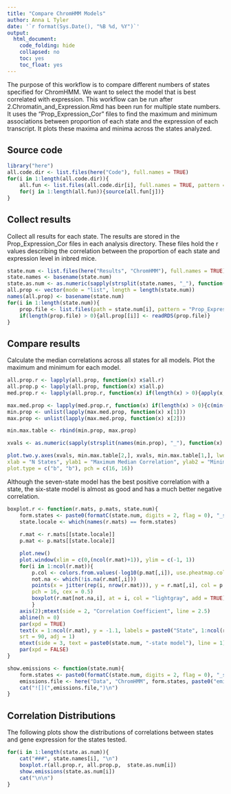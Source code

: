 ```yaml
---
title: "Compare ChromHMM Models"
author: Anna L Tyler
date: '`r format(Sys.Date(), "%B %d, %Y")`'
output: 
  html_document:
    code_folding: hide
    collapsed: no
    toc: yes
    toc_float: yes
---
```



The purpose of this workflow is to compare different numbers of states specified 
for ChromHMM. We want to select the model that is best correlated with expression.
This workflow can be run after 2.Chromatin_and_Expression.Rmd has been run for multiple 
state numbers. It uses the "Prop\_Expression\_Cor" files to find the maximum and minimum 
associations between proportion of each state and the expression of each transcript. 
It plots these maxima and minima across the states analyzed.

## Source code

```r
library("here")
all.code.dir <- list.files(here("Code"), full.names = TRUE)
for(i in 1:length(all.code.dir)){
	all.fun <- list.files(all.code.dir[i], full.names = TRUE, pattern = ".R")
	for(j in 1:length(all.fun)){source(all.fun[j])}
}
```


## Collect results
Collect all results for each state. The results are stored in the Prop\_Expression\_Cor
files in each analysis directory. These files hold the r values describing the correlation
between the proportion of each state and expression level in inbred mice.


```r
state.num <- list.files(here("Results", "ChromHMM"), full.names = TRUE)
state.names <- basename(state.num)
state.as.num <- as.numeric(sapply(strsplit(state.names, "_"), function(x) x[1]))
all.prop <- vector(mode = "list", length = length(state.num))
names(all.prop) <- basename(state.num)
for(i in 1:length(state.num)){
	prop.file <- list.files(path = state.num[i], pattern = "Prop_Expression_Cor", full.names = TRUE)
	if(length(prop.file) > 0){all.prop[[i]] <- readRDS(prop.file)}
}
```

## Compare results
Calculate the median correlations across all states for all models. Plot the maximum
and minimum for each model. 

```r
all.prop.r <- lapply(all.prop, function(x) x$all.r)
all.prop.p <- lapply(all.prop, function(x) x$all.p)
med.prop.r <- lapply(all.prop.r, function(x) if(length(x) > 0){apply(x, 2, function(y) median(y, na.rm = TRUE))})

max.med.prop <- lapply(med.prop.r, function(x) if(length(x) > 0){c(min(x), max(x))})
min.prop <- unlist(lapply(max.med.prop, function(x) x[1]))
max.prop <- unlist(lapply(max.med.prop, function(x) x[2]))

min.max.table <- rbind(min.prop, max.prop)

xvals <- as.numeric(sapply(strsplit(names(min.prop), "_"), function(x) x[1]))

plot.two.y.axes(xvals, min.max.table[2,], xvals, min.max.table[1,], lwd = c(3,3), legend.pos = "topright",
xlab = "N States", ylab1 = "Maximum Median Correlation", ylab2 = "Minimum Median Correlation", 
plot.type = c("b", "b"), pch = c(16, 16))
```

Although the seven-state model has the best positive correlation with a state, the
six-state model is almost as good and has a much better negative correlation.

```r
boxplot.r <- function(r.mats, p.mats, state.num){
    form.states <- paste0(formatC(state.num, digits = 2, flag = 0), "_states_C")
    state.locale <- which(names(r.mats) == form.states)
    
    r.mat <- r.mats[[state.locale]]
    p.mat <- p.mats[[state.locale]]

    plot.new()
    plot.window(xlim = c(0,(ncol(r.mat)+1)), ylim = c(-1, 1))
    for(i in 1:ncol(r.mat)){
        p.col <- colors.from.values(-log10(p.mat[,i]), use.pheatmap.colors = TRUE)
        not.na <- which(!is.na(r.mat[,i]))
        points(x = jitter(rep(i, nrow(r.mat))), y = r.mat[,i], col = p.col, 
        pch = 16, cex = 0.5)
        boxplot(r.mat[not.na,i], at = i, col = "lightgray", add = TRUE)
        }
    axis(2);mtext(side = 2, "Correlation Coefficient", line = 2.5)
    abline(h = 0)
    par(xpd = TRUE)
    text(x = 1:ncol(r.mat), y = -1.1, labels = paste0("State", 1:ncol(r.mat)), 
    srt = 90, adj = 1)
    mtext(side = 3, text = paste0(state.num, "-state model"), line = 1)
    par(xpd = FALSE)
}

show.emissions <- function(state.num){
    form.states <- paste0(formatC(state.num, digits = 2, flag = 0), "_states_C")
    emissions.file <- here("Data", "ChromHMM", form.states, paste0("emissions_", state.num, ".png"))
    cat("![](",emissions.file,")\n")
}
```

## Correlation Distributions {.tabset .tabset-fade .tabset-pills}

The following plots show the distributions of correlations between states and 
gene expression for the states tested.


```r
for(i in 1:length(state.as.num)){
    cat("###", state.names[i], "\n")
    boxplot.r(all.prop.r, all.prop.p,  state.as.num[i])
    show.emissions(state.as.num[i])
    cat("\n\n")
}
```
